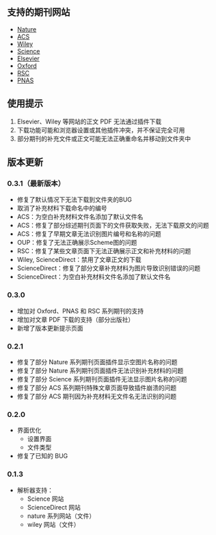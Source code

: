 ## 支持的期刊网站

- [Nature](https://nature.com)
- [ACS](https://pubs.acs.org)
- [Wiley](https://onlinelibrary.wiley.com)
- [Science](https://science.org)
- [Elsevier](https://sciencedirect.com)
- [Oxford](https://academic.oup.com) 
- [RSC](https://pubs.rsc.org) 
- [PNAS](https://pnas.org) 

## 使用提示

1. Elsevier、Wiley 等网站的正文 PDF 无法通过插件下载
2. 下载功能可能和浏览器设置或其他插件冲突，并不保证完全可用
3. 部分期刊的补充文件或正文可能无法正确重命名并移动到文件夹中

## 版本更新

### 0.3.1（最新版本）

- 修复了默认情况下无法下载到文件夹的BUG
- 取消了补充材料下载命名中的编号
- ACS：为空白补充材料文件名添加了默认文件名
- ACS：修复了部分综述期刊页面下的文件获取失败，无法下载原文的问题
- ACS：修复了早期文章无法识别图片编号和名称的问题
- OUP：修复了无法正确展示Scheme图的问题
- RSC：修复了某些文章页面下无法正确展示正文和补充材料的问题
- Wiley, ScienceDirect：禁用了文章正文的下载
- ScienceDirect：修复了部分文章补充材料为图片导致识别错误的问题
- ScienceDirect：为空白补充材料文件名添加了默认文件名


### 0.3.0

- 增加对 Oxford、PNAS 和 RSC 系列期刊的支持
- 增加对文章 PDF 下载的支持（部分出版社）
- 新增了版本更新提示页面

### 0.2.1

- 修复了部分 Nature 系列期刊页面插件显示空图片名称的问题
- 修复了部分 Nature 系列期刊页面插件无法识别补充材料的问题
- 修复了部分 Science 系列期刊页面插件无法显示图片名称的问题
- 修复了部分 ACS 系列期刊特殊文章页面导致插件崩溃的问题
- 修复了部分 ACS 期刊因为补充材料无文件名无法识别的问题

### 0.2.0

- 界面优化
  - 设置界面
  - 文件类型
- 修复了已知的 BUG

### 0.1.3

- 解析器支持：
  - Science 网站
  - ScienceDirect 网站
  - nature 系列网站（文件）
  - wiley 网站（文件）

